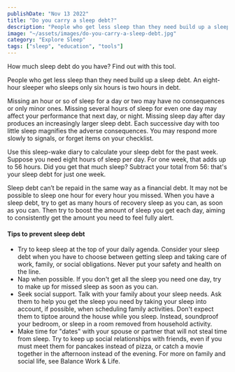 ```yaml
---
publishDate: "Nov 13 2022"
title: "Do you carry a sleep debt?"
description: "People who get less sleep than they need build up a sleep debt. An eight-hour sleeper who sleeps only six hours is two hours in debt."
image: "~/assets/images/do-you-carry-a-sleep-debt.jpg"
category: "Explore Sleep"
tags: ["sleep", "education", "tools"]
---
```

How much sleep debt do you have? Find out with this tool.

People who get less sleep than they need build up a sleep debt. An eight-hour sleeper who sleeps only six hours is two hours in debt.

Missing an hour or so of sleep for a day or two may have no consequences or only minor ones. Missing several hours of sleep for even one day may affect your performance that next day, or night. Missing sleep day after day produces an increasingly larger sleep debt. Each successive day with too little sleep magnifies the adverse consequences. You may respond more slowly to signals, or forget items on your checklist.

Use this sleep-wake diary to calculate your sleep debt for the past week. Suppose you need eight hours of sleep per day. For one week, that adds up to 56 hours. Did you get that much sleep? Subtract your total from 56: that's your sleep debt for just one week.


Sleep debt can’t be repaid in the same way as a financial debt. It may not be possible to sleep one hour for every hour you missed. When you have a sleep debt, try to get as many hours of recovery sleep as you can, as soon as you can. Then try to boost the amount of sleep you get each day, aiming to consistently get the amount you need to feel fully alert.

#### Tips to prevent sleep debt

- Try to keep sleep at the top of your daily agenda. Consider your sleep debt when you have to choose between getting sleep and taking care of work, family, or social obligations. Never put your safety and health on the line.
- Nap when possible. If you don't get all the sleep you need one day, try to make up for missed sleep as soon as you can.
- Seek social support. Talk with your family about your sleep needs. Ask them to help you get the sleep you need by taking your sleep into account, if possible, when scheduling family activities. Don't expect them to tiptoe around the house while you sleep. Instead, soundproof your bedroom, or sleep in a room removed from household activity.
- Make time for "dates" with your spouse or partner that will not steal time from sleep. Try to keep up social relationships with friends, even if you must meet them for pancakes instead of pizza, or catch a movie together in the afternoon instead of the evening. For more on family and social life, see Balance Work & Life.